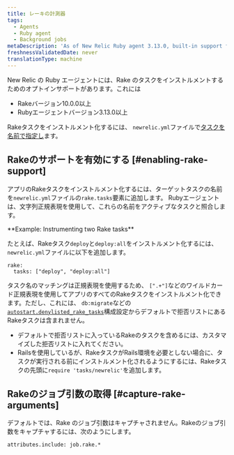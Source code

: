```yaml
---
title: レーキの計測器
tags:
  - Agents
  - Ruby agent
  - Background jobs
metaDescription: 'As of New Relic Ruby agent 3.13.0, built-in support for instrumenting Rake tasks (10.0.0 and higher) is available on an opt-in basis.'
freshnessValidatedDate: never
translationType: machine
---
```


New Relic の Ruby エージェントには、Rake のタスクをインストルメントするためのオプトインサポートがあります。これには

* Rakeバージョン10.0.0以上
* Rubyエージェントバージョン3.13.0以上

Rakeタスクをインストルメント化するには、 `newrelic.yml`ファイルで[タスクを名前で指定し](#enabling-rake-support)ます。

## Rakeのサポートを有効にする [#enabling-rake-support]

アプリのRakeタスクをインストルメント化するには、ターゲットタスクの名前を`newrelic.yml`ファイルの`rake.tasks`要素に追加します。 Rubyエージェントは、文字列正規表現を使用して、これらの名前をアクティブなタスクと照合します。

<DNT>
  **Example: Instrumenting two Rake tasks**
</DNT>

たとえば、Rakeタスク`deploy`と`deploy:all`をインストルメント化するには、 `newrelic.yml`ファイルに以下を追加します。

```
rake:
  tasks: ["deploy", "deploy:all"]
```

タスク名のマッチングは正規表現を使用するため、 `[".+"]`などのワイルドカード正規表現を使用してアプリのすべてのRakeタスクをインストルメント化できます。ただし、これには、 `db:migrate`などの[`autostart.denylisted_rake_tasks`](/docs/apm/agents/ruby-agent/configuration/ruby-agent-configuration/#autostart-denylisted_rake_tasks)構成設定からデフォルトで拒否リストにあるRakeタスクは含まれません。

* デフォルトで拒否リストに入っているRakeのタスクを含めるには、カスタマイズした拒否リストに入れてください。
* Railsを使用しているが、RakeタスクがRails環境を必要としない場合に、タスクが実行される前にインストルメント化されるようにするには、Rakeタスクの先頭に`require 'tasks/newrelic'`を追加します。

## Rakeのジョブ引数の取得 [#capture-rake-arguments]

デフォルトでは、Rake のジョブ引数はキャプチャされません。Rakeのジョブ引数をキャプチャするには、次のようにします。

```
attributes.include: job.rake.*
```